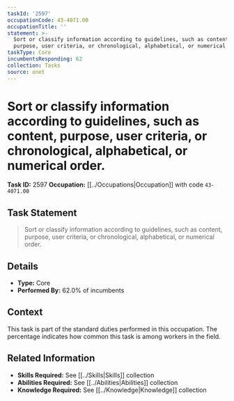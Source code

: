 ```yaml
---
taskId: '2597'
occupationCode: 43-4071.00
occupationTitle: ''
statement: >-
  Sort or classify information according to guidelines, such as content,
  purpose, user criteria, or chronological, alphabetical, or numerical order.
taskType: Core
incumbentsResponding: 62
collection: Tasks
source: onet
---
```

# Sort or classify information according to guidelines, such as content, purpose, user criteria, or chronological, alphabetical, or numerical order.

**Task ID:** 2597
**Occupation:** [[../Occupations|Occupation]] with code `43-4071.00`

## Task Statement

> Sort or classify information according to guidelines, such as content, purpose, user criteria, or chronological, alphabetical, or numerical order.

## Details

- **Type:** Core
- **Performed By:** 62.0% of incumbents

## Context

This task is part of the standard duties performed in this occupation. The percentage indicates how common this task is among workers in the field.

## Related Information

- **Skills Required:** See [[../Skills|Skills]] collection
- **Abilities Required:** See [[../Abilities|Abilities]] collection
- **Knowledge Required:** See [[../Knowledge|Knowledge]] collection
